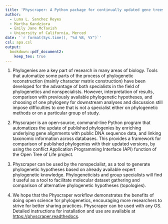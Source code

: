 ```yaml
---
title: 'Physcraper: A Python package for continually updated gene trees'
author:
  - Luna L. Sanchez Reyes
  - Martha Kandziora
  - Emily Jane McTavish
  - University of California, Merced
date: '`r format(Sys.time(), "%d %B, %Y")`'
csl: apa.csl
output:
  bookdown::pdf_document2:
    keep_tex: true
---
```


1. Phylogenies are a key part of research in many areas of biology. Tools that automatize
some parts of the process of phylogenetic reconstruction (mainly character matrix construction)
have been developed for the advantage of both specialists in the field of phylogenetics and nonspecialists.
However, interpretation of results, comparison with previously available phylogenetic
hypotheses, and choosing of one phylogeny for downstream analyses and discussion still impose difficulties
to one that is not a specialist either on phylogenetic methods or on a particular group of study.

1. Physcraper is an open‐source, command-line Python program that automatizes the update of published
phylogenies by enriching underlying gene alignments with public DNA sequence data, and linking taxonomic information across databases.
This provides a framework for comparison of published phylogenies with their updated versions, by using the conflict Application Programming Interface (API) function of the Open Tree of Life project.

1. Physcraper can be used by the nonspecialist, as a tool to generate phylogenetic
hypotheses based on already available expert phylogenetic knowledge.
Phylogeneticists and group specialists will find it useful as a tool to facilitate molecular dataset gathering and comparison
of alternative phylogenetic hypotheses (topologies).

1. We hope that the Physcraper workflow demonstrates the benefits of doing open science for phylogenetics, encouraging more researchers to strive for better sharing practices. Physcraper can be used with any OS. Detailed instructions for installation and
use are available at [https://physcraper.readthedocs](https://physcraper.readthedocs.io/en/tutorial/index.html).
